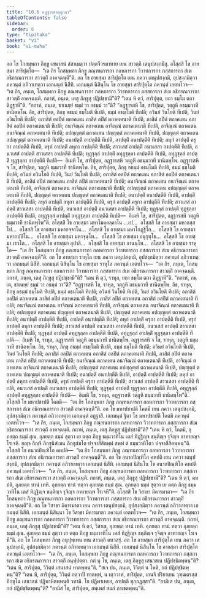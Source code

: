 ```yaml
---
title: "10.6 อฏฺฐารสวตฺถุกถา"
tableOfContents: false
sidebar:
  order: 6
type: "tipitaka"
basket: "vi"
book: "vi-maha"
---
```



<DynamicBreadcrumb />

<Division number="468" book="vi-maha">

<Paragraph number="2003" book="vi-maha">
อถ โข โกสมฺพกา ภิกฺขู เสนาสนํ สํสาเมตฺวา ปตฺตจีวรมาทาย เยน สาวตฺถิ เตนุปสงฺกมิํสุ. อโสฺสสิ โข อายสฺมา สาริปุตฺโต—  “เต กิร โกสมฺพกา ภิกฺขู ภณฺฑนการกา กลหการกา วิวาทการกา ภสฺสการกา สํเฆ อธิกรณการกา สาวตฺถิํ อาคจฺฉนฺตี”ติ. อถ โข อายสฺมา สาริปุตฺโต เยน ภควา เตนุปสงฺกมิ, อุปสงฺกมิตฺวา ภควนฺตํ อภิวาเทตฺวา เอกมนฺตํ นิสีทิ. เอกมนฺตํ นิสินฺโน โข อายสฺมา สาริปุตฺโต ภควนฺตํ เอตทโวจ—  “เต กิร, ภนฺเต, โกสมฺพกา ภิกฺขู ภณฺฑนการกา กลหการกา วิวาทการกา ภสฺสการกา สํเฆ อธิกรณการกา สาวตฺถิํ อาคจฺฉนฺติ. กถาหํ, ภนฺเต, เตสุ ภิกฺขูสุ ปฏิปชฺชามี”ติ? “เตน หิ ตฺวํ, สาริปุตฺต, ยถา ธมฺโม ตถา ติฏฺฐาหี”ติ. “กถาหํ, ภนฺเต, ชาเนยฺยํ ธมฺมํ วา อธมฺมํ วา”ติ?
</Paragraph>

<Paragraph number="2004" book="vi-maha">
“อฏฺฐารสหิ โข, สาริปุตฺต, วตฺถูหิ อธมฺมวาที ชานิตพฺโพ. อิธ, สาริปุตฺต, ภิกฺขุ อธมฺมํ ธมฺโมติ ทีเปติ, ธมฺมํ อธมฺโมติ ทีเปติ; อวินยํ วินโยติ ทีเปติ, วินยํ อวินโยติ ทีเปติ; อภาสิตํ อลปิตํ ตถาคเตน ภาสิตํ ลปิตํ ตถาคเตนาติ ทีเปติ, ภาสิตํ ลปิตํ ตถาคเตน อภาสิตํ อลปิตํ ตถาคเตนาติ ทีเปติ; อนาจิณฺณํ ตถาคเตน อาจิณฺณํ ตถาคเตนาติ ทีเปติ, อาจิณฺณํ ตถาคเตน อนาจิณฺณํ ตถาคเตนาติ ทีเปติ; อปญฺญตฺตํ ตถาคเตน ปญฺญตฺตํ ตถาคเตนาติ ทีเปติ, ปญฺญตฺตํ ตถาคเตน อปญฺญตฺตํ ตถาคเตนาติ ทีเปติ; อนาปตฺติํ อาปตฺตีติ ทีเปติ, อาปตฺติํ อนาปตฺตีติ ทีเปติ; ลหุกํ อาปตฺติํ ครุกา อาปตฺตีติ ทีเปติ, ครุกํ อาปตฺติํ ลหุกา อาปตฺตีติ ทีเปติ; สาวเสสํ อาปตฺติํ อนวเสสา อาปตฺตีติ ทีเปติ, อนวเสสํ อาปตฺติํ สาวเสสา อาปตฺตีติ ทีเปติ; ทุฏฺฐุลฺลํ อาปตฺติํ อทุฏฺฐุลฺลา อาปตฺตีติ ทีเปติ, อทุฏฺฐุลฺลํ อาปตฺติํ ทุฏฺฐุลฺลา อาปตฺตีติ ทีเปติ—  อิเมหิ โข, สาริปุตฺต, อฏฺฐารสหิ วตฺถูหิ อธมฺมวาที ชานิตพฺโพ.
</Paragraph>

<Paragraph number="2005" book="vi-maha">
อฏฺฐารสหิ จ โข, สาริปุตฺต, วตฺถูหิ ธมฺมวาที ชานิตพฺโพ. อิธ, สาริปุตฺต, ภิกฺขุ อธมฺมํ อธมฺโมติ ทีเปติ, ธมฺมํ ธมฺโมติ ทีเปติ; อวินยํ อวินโยติ ทีเปติ, วินยํ วินโยติ ทีเปติ; อภาสิตํ อลปิตํ ตถาคเตน อภาสิตํ อลปิตํ ตถาคเตนาติ ทีเปติ, ภาสิตํ ลปิตํ ตถาคเตน ภาสิตํ ลปิตํ ตถาคเตนาติ ทีเปติ; อนาจิณฺณํ ตถาคเตน อนาจิณฺณํ ตถาคเตนาติ ทีเปติ, อาจิณฺณํ ตถาคเตน อาจิณฺณํ ตถาคเตนาติ ทีเปติ; อปญฺญตฺตํ ตถาคเตน อปญฺญตฺตํ ตถาคเตนาติ ทีเปติ, ปญฺญตฺตํ ตถาคเตน ปญฺญตฺตํ ตถาคเตนาติ ทีเปติ; อนาปตฺติํ อนาปตฺตีติ ทีเปติ, อาปตฺติํ อาปตฺตีติ ทีเปติ; ลหุกํ อาปตฺติํ ลหุกา อาปตฺตีติ ทีเปติ, ครุกํ อาปตฺติํ ครุกา อาปตฺตีติ ทีเปติ; สาวเสสํ อาปตฺติํ สาวเสสา อาปตฺตีติ ทีเปติ, อนวเสสํ อาปตฺติํ อนวเสสา อาปตฺตีติ ทีเปติ; ทุฏฺฐุลฺลํ อาปตฺติํ ทุฏฺฐุลฺลา อาปตฺตีติ ทีเปติ, อทุฏฺฐุลฺลํ อาปตฺติํ อทุฏฺฐุลฺลา อาปตฺตีติ ทีเปติ—  อิเมหิ โข, สาริปุตฺต, อฏฺฐารสหิ วตฺถูหิ ธมฺมวาที ชานิตพฺโพ”ติ.
</Paragraph>

</Division>
<Division number="469" book="vi-maha">

<Paragraph number="2006" book="vi-maha">
อโสฺสสิ โข อายสฺมา มหาโมคฺคลฺลาโน …เป…  อโสฺสสิ โข อายสฺมา มหากสฺสโป…  อโสฺสสิ โข อายสฺมา มหากจฺจาโน…  อโสฺสสิ โข อายสฺมา มหาโกฏฺฐิโก…  อโสฺสสิ โข อายสฺมา มหากปฺปิโน…  อโสฺสสิ โข อายสฺมา มหาจุนฺโท…  อโสฺสสิ โข อายสฺมา อนุรุทฺโธ…  อโสฺสสิ โข อายสฺมา เรวโต…  อโสฺสสิ โข อายสฺมา อุปาลิ…  อโสฺสสิ โข อายสฺมา อานนฺโท…  อโสฺสสิ โข อายสฺมา ราหุโล—  “เต กิร โกสมฺพกา ภิกฺขู ภณฺฑนการกา กลหการกา วิวาทการกา ภสฺสการกา สํเฆ อธิกรณการกา สาวตฺถิํ อาคจฺฉนฺตี”ติ. อถ โข อายสฺมา ราหุโล เยน ภควา เตนุปสงฺกมิ, อุปสงฺกมิตฺวา ภควนฺตํ อภิวาเทตฺวา เอกมนฺตํ นิสีทิ. เอกมนฺตํ นิสินฺโน โข อายสฺมา ราหุโล ภควนฺตํ เอตทโวจ—  “เต กิร, ภนฺเต, โกสมฺพกา ภิกฺขู ภณฺฑนการกา กลหการกา วิวาทการกา ภสฺสการกา สํเฆ อธิกรณการกา สาวตฺถิํ อาคจฺฉนฺติ. กถาหํ, ภนฺเต, เตสุ ภิกฺขูสุ ปฏิปชฺชามี”ติ? “เตน หิ ตฺวํ, ราหุล, ยถา ธมฺโม ตถา ติฏฺฐาหี”ติ. “กถาหํ, ภนฺเต, ชาเนยฺยํ ธมฺมํ วา อธมฺมํ วา”ติ?
</Paragraph>

<Paragraph number="2007" book="vi-maha">
“อฏฺฐารสหิ โข, ราหุล, วตฺถูหิ อธมฺมวาที ชานิตพฺโพ. อิธ, ราหุล, ภิกฺขุ อธมฺมํ ธมฺโมติ ทีเปติ, ธมฺมํ อธมฺโมติ ทีเปติ; อวินยํ วินโยติ ทีเปติ, วินยํ อวินโยติ ทีเปติ; อภาสิตํ อลปิตํ ตถาคเตน ภาสิตํ ลปิตํ ตถาคเตนาติ ทีเปติ, ภาสิตํ ลปิตํ ตถาคเตน อภาสิตํ อลปิตํ ตถาคเตนาติ ทีเปติ; อนาจิณฺณํ ตถาคเตน อาจิณฺณํ ตถาคเตนาติ ทีเปติ, อาจิณฺณํ ตถาคเตน อนาจิณฺณํ ตถาคเตนาติ ทีเปติ; อปญฺญตฺตํ ตถาคเตน ปญฺญตฺตํ ตถาคเตนาติ ทีเปติ, ปญฺญตฺตํ ตถาคเตน อปญฺญตฺตํ ตถาคเตนาติ ทีเปติ; อนาปตฺติํ อาปตฺตีติ ทีเปติ, อาปตฺติํ อนาปตฺตีติ ทีเปติ; ลหุกํ อาปตฺติํ ครุกา อาปตฺตีติ ทีเปติ, ครุกํ อาปตฺติํ ลหุกา อาปตฺตีติ ทีเปติ; สาวเสสํ อาปตฺติํ อนวเสสา อาปตฺตีติ ทีเปติ, อนวเสสํ อาปตฺติํ สาวเสสา อาปตฺตีติ ทีเปติ; ทุฏฺฐุลฺลํ อาปตฺติํ อทุฏฺฐุลฺลา อาปตฺตีติ ทีเปติ, อทุฏฺฐุลฺลํ อาปตฺติํ ทุฏฺฐุลฺลา อาปตฺตีติ ทีเปติ—  อิเมหิ โข, ราหุล, อฏฺฐารสหิ วตฺถูหิ อธมฺมวาที ชานิตพฺโพ.
</Paragraph>

<Paragraph number="2008" book="vi-maha">
อฏฺฐารสหิ จ โข, ราหุล, วตฺถูหิ ธมฺมวาที ชานิตพฺโพ. อิธ, ราหุล, ภิกฺขุ อธมฺมํ อธมฺโมติ ทีเปติ, ธมฺมํ ธมฺโมติ ทีเปติ; อวินยํ อวินโยติ ทีเปติ, วินยํ วินโยติ ทีเปติ; อภาสิตํ อลปิตํ ตถาคเตน อภาสิตํ อลปิตํ ตถาคเตนาติ ทีเปติ, ภาสิตํ ลปิตํ ตถาคเตน ภาสิตํ ลปิตํ ตถาคเตนาติ ทีเปติ; อนาจิณฺณํ ตถาคเตน อนาจิณฺณํ ตถาคเตนาติ ทีเปติ, อาจิณฺณํ ตถาคเตน อาจิณฺณํ ตถาคเตนาติ ทีเปติ; อปญฺญตฺตํ ตถาคเตน อปญฺญตฺตํ ตถาคเตนาติ ทีเปติ, ปญฺญตฺตํ ตถาคเตน ปญฺญตฺตํ ตถาคเตนาติ ทีเปติ; อนาปตฺติํ อนาปตฺตีติ ทีเปติ, อาปตฺติํ อาปตฺตีติ ทีเปติ; ลหุกํ อาปตฺติํ ลหุกา อาปตฺตีติ ทีเปติ, ครุกํ อาปตฺติํ ครุกา อาปตฺตีติ ทีเปติ; สาวเสสํ อาปตฺติํ สาวเสสา อาปตฺตีติ ทีเปติ, อนวเสสํ อาปตฺติํ อนวเสสา อาปตฺตีติ ทีเปติ; ทุฏฺฐุลฺลํ อาปตฺติํ ทุฏฺฐุลฺลา อาปตฺตีติ ทีเปติ, อทุฏฺฐุลฺลํ อาปตฺติํ อทุฏฺฐุลฺลา อาปตฺตีติ ทีเปติ—  อิเมหิ โข, ราหุล, อฏฺฐารสหิ วตฺถูหิ ธมฺมวาที ชานิตพฺโพ”ติ.
</Paragraph>

</Division>
<Division number="470" book="vi-maha">

<Paragraph number="2009" book="vi-maha">
อโสฺสสิ โข มหาปชาปติ โคตมี—  “เต กิร โกสมฺพกา ภิกฺขู ภณฺฑนการกา กลหการกา วิวาทการกา ภสฺสการกา สํเฆ อธิกรณการกา สาวตฺถิํ อาคจฺฉนฺตี”ติ. อถ โข มหาปชาปติ โคตมี เยน ภควา เตนุปสงฺกมิ, อุปสงฺกมิตฺวา ภควนฺตํ อภิวาเทตฺวา เอกมนฺตํ อฏฺฐาสิ. เอกมนฺตํ ฐิตา โข มหาปชาปติ โคตมี ภควนฺตํ เอตทโวจ—  “เต กิร, ภนฺเต, โกสมฺพกา ภิกฺขู ภณฺฑนการกา กลหการกา วิวาทการกา ภสฺสการกา สํเฆ อธิกรณการกา สาวตฺถิํ อาคจฺฉนฺติ. กถาหํ, ภนฺเต, เตสุ ภิกฺขูสุ ปฏิปชฺชามี”ติ? “เตน หิ ตฺวํ, โคตมิ, อุภยตฺถ ธมฺมํ สุณ. อุภยตฺถ ธมฺมํ สุตฺวา เย ตตฺถ ภิกฺขู ธมฺมวาทิโน เตสํ ทิฏฺฐิญฺจ ขนฺติญฺจ รุจิญฺจ อาทายญฺจ โรเจหิ. ยญฺจ กิญฺจิ ภิกฺขุนิสํเฆน ภิกฺขุสํฆโต ปจฺจาสีสิตพฺพํ สพฺพํ ตํ ธมฺมวาทิโตว ปจฺจาสีสิตพฺพนฺ”ติ.
</Paragraph>

</Division>
<Division number="471" book="vi-maha">

<Paragraph number="2010" book="vi-maha">
อโสฺสสิ โข อนาถปิณฺฑิโก คหปติ—  “เต กิร โกสมฺพกา ภิกฺขู ภณฺฑนการกา กลหการกา วิวาทการกา ภสฺสการกา สํเฆ อธิกรณการกา สาวตฺถิํ อาคจฺฉนฺตี”ติ. อถ โข อนาถปิณฺฑิโก คหปติ เยน ภควา เตนุปสงฺกมิ, อุปสงฺกมิตฺวา ภควนฺตํ อภิวาเทตฺวา เอกมนฺตํ นิสีทิ. เอกมนฺตํ นิสินฺโน โข อนาถปิณฺฑิโก คหปติ ภควนฺตํ เอตทโวจ—  “เต กิร, ภนฺเต, โกสมฺพกา ภิกฺขู ภณฺฑนการกา กลหการกา วิวาทการกา ภสฺสการกา สํเฆ อธิกรณการกา สาวตฺถิํ อาคจฺฉนฺติ. กถาหํ, ภนฺเต, เตสุ ภิกฺขูสุ ปฏิปชฺชามี”ติ? “เตน หิ ตฺวํ, คหปติ, อุภยตฺถ ทานํ เทหิ. อุภยตฺถ ทานํ ทตฺวา อุภยตฺถ ธมฺมํ สุณ. อุภยตฺถ ธมฺมํ สุตฺวา เย ตตฺถ ภิกฺขู ธมฺมวาทิโน เตสํ ทิฏฺฐิญฺจ ขนฺติญฺจ รุจิญฺจ อาทายญฺจ โรเจหี”ติ.
</Paragraph>

</Division>
<Division number="472" book="vi-maha">

<Paragraph number="2011" book="vi-maha">
อโสฺสสิ โข วิสาขา มิคารมาตา—  “เต กิร โกสมฺพกา ภิกฺขู ภณฺฑนการกา กลหการกา วิวาทการกา ภสฺสการกา สํเฆ อธิกรณการกา สาวตฺถิํ อาคจฺฉนฺตี”ติ. อถ โข วิสาขา มิคารมาตา เยน ภควา เตนุปสงฺกมิ, อุปสงฺกมิตฺวา ภควนฺตํ อภิวาเทตฺวา เอกมนฺตํ นิสีทิ. เอกมนฺตํ นิสินฺนา โข วิสาขา มิคารมาตา ภควนฺตํ เอตทโวจ—  “เต กิร, ภนฺเต, โกสมฺพกา ภิกฺขู ภณฺฑนการกา กลหการกา วิวาทการกา ภสฺสการกา สํเฆ อธิกรณการกา สาวตฺถิํ อาคจฺฉนฺติ. กถาหํ, ภนฺเต, เตสุ ภิกฺขูสุ ปฏิปชฺชามี”ติ? “เตน หิ ตฺวํ, วิสาเข, อุภยตฺถ ทานํ เทหิ. อุภยตฺถ ทานํ ทตฺวา อุภยตฺถ ธมฺมํ สุณ. อุภยตฺถ ธมฺมํ สุตฺวา เย ตตฺถ ภิกฺขู ธมฺมวาทิโน เตสํ ทิฏฺฐิญฺจ ขนฺติญฺจ รุจิญฺจ อาทายญฺจ โรเจหี”ติ.
</Paragraph>

</Division>
<Division number="473" book="vi-maha">

<Paragraph number="2012" book="vi-maha">
อถ โข โกสมฺพกา ภิกฺขู อนุปุพฺเพน เยน สาวตฺถิ ตทวสรุํ. อถ โข อายสฺมา สาริปุตฺโต เยน ภควา เตนุปสงฺกมิ, อุปสงฺกมิตฺวา ภควนฺตํ อภิวาเทตฺวา เอกมนฺตํ นิสีทิ. เอกมนฺตํ นิสินฺโน โข อายสฺมา สาริปุตฺโต ภควนฺตํ เอตทโวจ—  “เต กิร, ภนฺเต, โกสมฺพกา ภิกฺขู ภณฺฑนการกา กลหการกา วิวาทการกา ภสฺสการกา สํเฆ อธิกรณการกา สาวตฺถิํ อนุปฺปตฺตา. กถํ นุ โข, ภนฺเต, เตสุ ภิกฺขูสุ เสนาสเน ปฏิปชฺชิตพฺพนฺ”ติ? “เตน หิ, สาริปุตฺต, วิวิตฺตํ เสนาสนํ ทาตพฺพนฺ”ติ. “สเจ ปน, ภนฺเต, วิวิตฺตํ น โหติ, กถํ ปฏิปชฺชิตพฺพนฺ”ติ? “เตน หิ, สาริปุตฺต, วิวิตฺตํ กตฺวาปิ ทาตพฺพํ, น เตฺววาหํ, สาริปุตฺต, เกนจิ ปริยาเยน วุฑฺฒตรสฺส ภิกฺขุโน เสนาสนํ ปฏิพาหิตพฺพนฺติ วทามิ. โย ปฏิพาเหยฺย, อาปตฺติ ทุกฺกฏสฺสา”ติ.
</Paragraph>

<Paragraph number="2013" book="vi-maha">
“อามิเส ปน, ภนฺเต, กถํ ปฏิปชฺชิตพฺพนฺ”ติ? “อามิสํ โข, สาริปุตฺต, สพฺเพสํ สมกํ ภาเชตพฺพนฺ”ติ.
</Paragraph>
</Division>